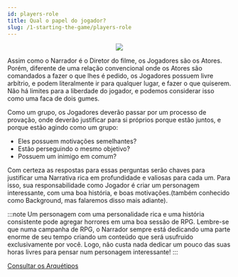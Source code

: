 ```yaml
---
id: players-role
title: Qual o papel do jogador?
slug: /1-starting-the-game/players-role
---
```



<center>
  <img src="https://gblobscdn.gitbook.com/assets%2F-M5hyBpWRHOJcZZpzln0%2F-M5mwWS3MxE8mxV9G7Cw%2F-M5mx2FkSAdjE1WANVa3%2FJogador%20RPG.jpg?alt=media&token=477635ed-484a-40d7-a865-4016e4e76db7" width={600} style={{display: 'block', marginTop: '20px', marginBottom: '50px'}} />
</center>

Assim como o Narrador é o Diretor do filme, os Jogadores são os Atores.
Porém, diferente de uma relação convencional onde os Atores são comandados a fazer o que lhes é pedido, os Jogadores possuem livre arbítrio, e podem literalmente ir para qualquer lugar, e fazer o que quiserem.
Não há limites para a liberdade do jogador, e podemos considerar isso como uma faca de dois gumes.

Como um grupo, os Jogadores deverão passar por um processo de provação, onde deverão justificar para si próprios porque estão juntos, e porque estão agindo como um grupo:

- Eles possuem motivações semelhantes?
- Estão perseguindo o mesmo objetivo?
- Possuem um inimigo em comum?

Com certeza as respostas para essas perguntas serão chaves para justificar uma Narrativa rica em profundidade e valiosas para cada um.
Para isso, sua responsabilidade como Jogador é criar um personagem interessante, com uma boa história, e boas motivações.(também conhecido como Background, mas falaremos disso mais adiante).

:::note
Um personagem com uma personalidade rica e uma história consistente pode agregar horrores em uma boa sessão de RPG.
Lembre-se que numa campanha de RPG, o Narrador sempre está dedicando uma parte enorme de seu tempo criando um conteúdo que será usufruido exclusivamente por você.
Logo, não custa nada dedicar um pouco das suas horas livres para pensar num personagem interessante!
:::

 [Consultar os Arquétipos](/docs/9-appendix/stereotypes)
